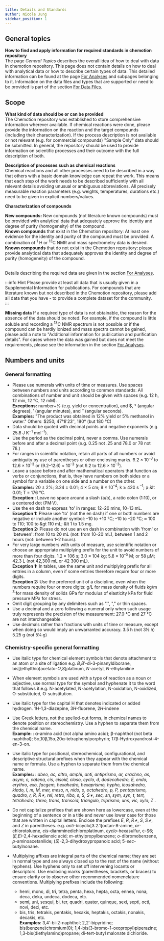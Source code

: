 ```yaml
---
title: Details and Standards
author: Nicole Jung
sidebar_position: 1
---
```


## General topics

**How to find and apply information for required standards in chemotion repository**<br />
The page <i> General Topics</i> describes the overall idea of how to deal with data in chemotion repository. This page does not contain details on how to deal with analytical data or how to describe certain types of data. This detailed information can be found at the page [For Analyses](analysis_test) and subpages belonging to it. Information on the data files and types that are supported or need to be provided is part of the section [For Data Files](files).

## Scope

**What kind of data should be or can be provided**<br />
The Chemotion repository was established to store comprehensive information wherever available. If chemical reactions were done, please provide the information on the reaction and the target compounds (including their characterization). If the process description is not available or not relevant (e.g. for commercial compounds) "Sample Only" data should be submitted. In general, the repository should be used to provide information on scientific processes and their outcome with the full description of both.

**Description of processes such as chemical reactions**<br />
Chemical reactions and all other processes need to be described in a way that others with a basic domain knowledge can repeat the work. This means that each step of the work needs to be described sufficiently with all relevant details avoiding unusual or ambiguous abbreviations. All precisely measurable reaction parameters (e.g. weights, temperatures, durations etc.) need to be given in explicit numbers/values.

**Characterization of compounds**<br />

<b>New compounds:</b> New compounds (not literature known compounds) must be provided
with analytical data that adequately approve the identity and degree of purity (homogeneity)
of the compound. <br />
<b>Known compounds</b> that exist in the Chemotion repository: At least one evidence
for the identity and purity of the compound must be provided. A combination of <sup>
  1
</sup>
H or <sup>13</sup>C NMR and mass spectrometry data is desired.
<br />
<b>Known compounds</b> that do not exist in the Chemotion repository: please provide
analytical data that adequately approves the identity and degree of purity (homogeneity)
of the compound. <br />
<br />

Details describing the required data are given in the section [For Analyses](analysis_test).

:::info Hint
Please provide at least all data that is usually given in a Supplemental Information for publications. For compounds that are literature known but not described in the Chemotion repository, please add all data that you have - to provide a complete dataset for the community.  
:::

**Missing data**
If a required type of data is not obtainable, the reason for the absence of the data should be noted. For example, if the compound is little soluble and recording a <sup>13</sup>C NMR spectrum is not possible or if the compound can be hardly ionized and mass spectra cannot be gained, please add a note to "Additional information for publication and purification details". For cases where the data was gained but does not meet the requirements, please see the information in the section [For Analyses](analysis_test). <br />

## Numbers and units

### General formatting

- Please use numerals with units of time or measures. Use spaces between numbers and units according to common standards: All combinations of number and unit should be given with spaces (e.g. 12 h, 12 min, 12 °C, 12 mM). <br />
  <b>Exceptions:</b> number+% (e.g. yield or concentration), and $, ° (angular degrees),
  ′ (angular minutes), and ″ (angular seconds). <br />
  <b>Examples:</b> "The product was obtained in 12% yield or 5% methanol in water."
  Others: $250, 47°8′23″, 180° (but 180 °C) <br />
- Data should be quoted with decimal points and negative exponents (e.g. 25.8 J K<sup>−1</sup> mol<sup>−1</sup>).
- Use the period as the decimal point, never a comma. Use numerals before and after a decimal point (e.g. 0.25 not .25 and 78.0 or 78 not 78.)
- For ranges in scientific notation, retain all parts of all numbers or avoid ambiguity by use of parentheses or other enclosing marks. 9.2 × 10<sup>–3</sup> to 12.6 × 10<sup>–3</sup> or (9.2–12.6) × 10<sup>–3</sup> (not 9.2 to 12.6 × 10<sup>–3</sup>).
- Leave a space before and after mathematical operators that function as verbs or conjunctions, that is, they have numbers on both sides or a symbol for a variable on one side and a number on the other.<br />
  <b>Examples:</b> 20 ± 2%; 3.24 ± 0.01; 4 × 5 cm; 8 × 10<sup>–4</sup>; k ≥ 420 s
  <sup>–1</sup>; p &lt 0.01; T = 176 °C. <br />
  <b>Exception:</b>: Leave no space around a slash (a/b), a ratio colon (1:10),
  or a centered dot (PM·V).
- Use the en dash to express 'to' in ranges: 12–20 mins, 10–13 mL.<br />
  <b>Exception 1:</b> Please use 'to' (not the en dash) if one or both numbers are
  negative or include another symbol: –10 to +10 °C; –10 to –20 °C; ≈ 100 to 110;
  100 to &gt 110 mL; &lt 1 to 1.5 mg. <br />
  <b>Exception 2:</b> Please do not use an en dash in combination with 'from' or
  'between': from 10 to 20 mL (not: from 10–20 mL), between 1 and 2 hours (not: between
  1–2 hours). <br />
- For very large numbers with units of measure, use scientific notation or choose an appropriate multiplying prefix for the unit to avoid numbers of more than four digits. 1.2 × 106 s; 3.0 × 104 kg; 5.8 × 10<sup>–5</sup> M; or 58 µM; 42.3 L (not 42,300 mL or 42 300 mL).<br />
  <b>Exception 1:</b> In tables, use the same unit and multiplying prefix for all
  entries in a column, even if some entries therefore require four or more digits. <br />
  <b>Exception 2:</b> Use the preferred unit of a discipline, even when the numbers
  require four or more digits: g/L for mass density of fluids kg/m<sup>
    3
  </sup> for mass density of solids GPa for modulus of elasticity kPa for fluid
  pressure MPa for stress. <br />
- Omit digit grouping by any delimiters such as ".", "," or thin spaces.
- Use a decimal and a zero following a numeral only when such usage truly represents the precision of the measurement: 27.0 °C and 27 °C are not interchangeable.
- Use decimals rather than fractions with units of time or measure, except when doing so would imply an unwarranted accuracy. 3.5 h (not 3½ h) 5.25 g (not 5¼ g)

### Chemistry-specific general formatting

- Use italic type for chemical element symbols that denote attachment to an atom or a site of ligation e.g. <i>B</i>,<i>B</i>′-di-3-pinanyldiborane, bis[(ethylthio)acetato-<i>O</i>,<i>S</i>]platinum, <i>N</i>-acetyl, <i>N</i>-ethylaniline
- When element symbols are used with a type of reaction as a noun or adjective, use normal type for the symbol and hyphenate it to the word that follows it.e.g. N-acetylated, N-acetylation, N-oxidation, N-oxidized, O-substituted, O-substitution.
- Use italic type for the capital H that denotes indicated or added hydrogen. 1<i>H</i>-1,3-diazepine, 3<i>H</i>-fluorene, 2<i>H</i>-indene
- Use Greek letters, not the spelled-out forms, in chemical names to denote position or stereochemistry. Use a hyphen to separate them from the chemical name. <br />
  <b> Example: </b>: α-amino acid (not alpha amino acid); β-naphthol (not beta
  naphthol); 5α,10β,15α,20α-tetraphenylporphyrin; 17β-Hydroxyandrost-4-en-3-on.
- Use italic type for positional, stereochemical, configurational, and descriptive structural prefixes when they appear with the chemical name or formula. Use a hyphen to separate them from the chemical name. <br />
  <b> Examples: </b>: <i>
    abeo, ac, altro, amphi, anti, antiprismo, ar, arachno, as, asym, c, catena,
    cis, cisoid, closo, cyclo, d, dodecahedro, E, endo, erythro, exo, facgem,
    hexahedro, hexaprismo, hypho, icosahedro, klado, l, m, M, mer, meso, n,
    nido, o, octahedro, p, P, pentaprismo, quadro, r, R, R∗, rel, retro, ribo,
    s, S, S∗, sec, sn, sym, syn, t, tert, tetrahedro, threo, trans, transoid,
    triangulo, triprismo, uns, vic, xylo, Z
  </i>.
- Do not capitalize prefixes that are shown here as lowercase, even at the beginning of a sentence or in a title and never use lower case for those that are written in capital letters. Enclose the prefixes <i>E</i>, <i>R</i>, <i>R∗</i>, <i>S</i>, <i>S∗</i>, and <i>Z</i> in parentheses. e.g. <i>anti</i>-bicyclo[3.2.1]octan-8-amine, <i>ar</i>-chlorotoluene, <i>cis</i>-diamminedichloroplatinum, <i>cyclo</i>-hexasulfur, c-S6; (<i>E,E</i>)-2,4-hexadienoic acid; <i>m</i>-ethylpropylbenzene; <i>o</i>-dibromobenzene, <i>p</i>-aminoacetanilide; (<i>S</i>)-2,3-dihydroxypropanoic acid; 5-<i>sec</i>-butylnonane.
- Multiplying affixes are integral parts of the chemical name; they are set in normal type and are always closed up to the rest of the name (without hyphens). Use hyphens only to set off intervening locants or descriptors. Use enclosing marks (parentheses, brackets, or braces) to ensure clarity or to observe other recommended nomenclature conventions. Multiplying prefixes include the following: <br />

  - hemi, mono, di, tri, tetra, penta, hexa, hepta, octa, ennea, nona, deca, deka, undeca, dodeca, etc. <br />
  - semi, uni, sesqui, bi, ter, quadri, quater, quinque, sexi, septi, octi, novi, deci, etc. <br />
  - bis, tris, tetrakis, pentakis, hexakis, heptakis, octakis, nonakis, decakis, etc. <br />
    <b>Examples: </b> 3,4′-bi-2-naphthol; 2,2′-bipyridine; bis(benzene)chromium(0);
    1,4-bis(3-bromo-1-oxopropyl)piperazine; 1,3-bis(diethylamino)propane; di-tert-butyl
    malonate dichloride.
